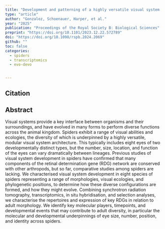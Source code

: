 ```yaml
---
title: "Development and patterning of a highly versatile visual system in spiders"
type: "article"
author: "Gonzalez, Schoenauer, Harper, et al."
year: "2025"
publication: "Proceedings of the Royal Society B: Biological Sciences"
preprint: "https://doi.org/10.1101/2023.12.22.572789"
doi: "https://doi.org/10.1098/rspb.2024.2069"
github: ""
toc: false
categories:
  - spiders
  - transcriptomics
  - evo-devo


---
```


## Citation




## Abstract

Visual systems provide a key interface between organisms and their surroundings, and have evolved in many forms to perform diverse functions across the animal kingdom. Spiders exhibit a range of visual abilities and ecologies, the diversity of which is underpinned by a highly versatile, modular visual system architecture. This typically includes eight eyes of two developmentally distinct types, but the number, size, location, and function of the eyes can vary dramatically between lineages. Previous studies of visual system development in spiders have confirmed that many components of the retinal determination gene (RDG) network are conserved with other arthropods, but so far, comparative studies among spiders are lacking. We characterised visual system development in eight species of spiders representing a range of morphologies, visual ecologies, and phylogenetic positions, to determine how these diverse configurations are formed, and how they might evolve. Combining synchrotron radiation tomography, transcriptomics, in situ hybridisation, and selection analyses, we characterise the repertoires and expression of key RDGs in relation to adult morphology. We identify key molecular players, timepoints, and developmental events that may contribute to adult diversity, in particular the molecular and developmental underpinnings of eye size, number, position, and identity across spiders.